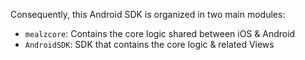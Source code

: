 Consequently, this Android SDK is organized in two main modules:

- `mealzcore`: Contains the core logic shared between iOS & Android
- `AndroidSDK`: SDK that contains the core logic & related Views